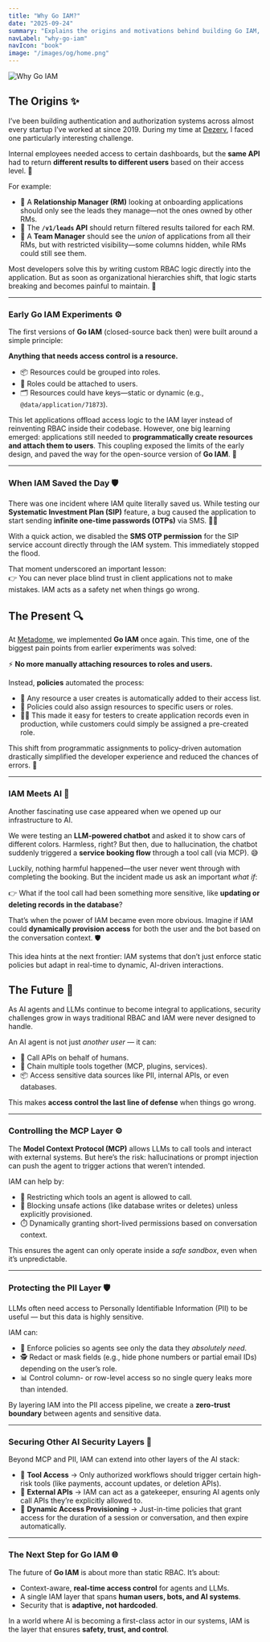 ```yaml
---
title: "Why Go IAM?"
date: "2025-09-24"
summary: "Explains the origins and motivations behind building Go IAM, focusing on real-world challenges in authentication and authorization."
navLabel: "why-go-iam"
navIcon: "book"
image: "/images/og/home.png"
---
```


![Why Go IAM](/images/og/home.png)

## The Origins ✨

I’ve been building authentication and authorization systems across almost every startup I’ve worked at since 2019. During my time at [Dezerv](https://www.dezerv.in), I faced one particularly interesting challenge.  

Internal employees needed access to certain dashboards, but the **same API** had to return **different results to different users** based on their access level. 🔑  

For example:  

- 👤 A **Relationship Manager (RM)** looking at onboarding applications should only see the leads they manage—not the ones owned by other RMs.  
- 🔄 The **`/v1/leads` API** should return filtered results tailored for each RM.  
- 👥 A **Team Manager** should see the *union* of applications from all their RMs, but with restricted visibility—some columns hidden, while RMs could still see them.  

Most developers solve this by writing custom RBAC logic directly into the application. But as soon as organizational hierarchies shift, that logic starts breaking and becomes painful to maintain. 🥴

---

### Early Go IAM Experiments ⚙️

The first versions of **Go IAM** (closed-source back then) were built around a simple principle:  

**Anything that needs access control is a resource.**  

- 📦 Resources could be grouped into roles.  
- 🔗 Roles could be attached to users.  
- 🗂️ Resources could have keys—static or dynamic (e.g., `@data/application/71873`).  

This let applications offload access logic to the IAM layer instead of reinventing RBAC inside their codebase. However, one big learning emerged: applications still needed to **programmatically create resources and attach them to users**. This coupling exposed the limits of the early design, and paved the way for the open-source version of **Go IAM**. 🚀

---

### When IAM Saved the Day 🛡️  

There was one incident where IAM quite literally saved us. While testing our **Systematic Investment Plan (SIP)** feature, a bug caused the application to start sending **infinite one-time passwords (OTPs)** via SMS. 📲💥  

With a quick action, we disabled the **SMS OTP permission** for the SIP service account directly through the IAM system. This immediately stopped the flood.  

That moment underscored an important lesson:  
👉 You can never place blind trust in client applications not to make mistakes. IAM acts as a safety net when things go wrong.  

## The Present 🔍

At [Metadome](https://www.metadome.ai/), we implemented **Go IAM** once again. This time, one of the biggest pain points from earlier experiments was solved:  

⚡ **No more manually attaching resources to roles and users.**  

Instead, **policies** automated the process:  

- 📝 Any resource a user creates is automatically added to their access list.  
- 🎯 Policies could also assign resources to specific users or roles.  
- 👨‍💻 This made it easy for testers to create application records even in production, while customers could simply be assigned a pre-created role.  

This shift from programmatic assignments to policy-driven automation drastically simplified the developer experience and reduced the chances of errors. 🚀

---

### IAM Meets AI 🤖

Another fascinating use case appeared when we opened up our infrastructure to AI.  

We were testing an **LLM-powered chatbot** and asked it to show cars of different colors. Harmless, right? But then, due to hallucination, the chatbot suddenly triggered a **service booking flow** through a tool call (via MCP). 😅  

Luckily, nothing harmful happened—the user never went through with completing the booking. But the incident made us ask an important *what if*:  

👉 What if the tool call had been something more sensitive, like **updating or deleting records in the database**?  

That’s when the power of IAM became even more obvious. Imagine if IAM could **dynamically provision access** for both the user and the bot based on the conversation context. 🛡️  

This idea hints at the next frontier: IAM systems that don’t just enforce static policies but adapt in real-time to dynamic, AI-driven interactions.  

## The Future 🚀

As AI agents and LLMs continue to become integral to applications, security challenges grow in ways traditional RBAC and IAM were never designed to handle.  

An AI agent is not just *another user* — it can:  
- 🔄 Call APIs on behalf of humans.  
- 🧩 Chain multiple tools together (MCP, plugins, services).  
- 📦 Access sensitive data sources like PII, internal APIs, or even databases.  

This makes **access control the last line of defense** when things go wrong.  

---

### Controlling the MCP Layer ⚙️

The **Model Context Protocol (MCP)** allows LLMs to call tools and interact with external systems. But here’s the risk: hallucinations or prompt injection can push the agent to trigger actions that weren’t intended.  

IAM can help by:  
- 🔐 Restricting which tools an agent is allowed to call.  
- 🛑 Blocking unsafe actions (like database writes or deletes) unless explicitly provisioned.  
- ⏱️ Dynamically granting short-lived permissions based on conversation context.  

This ensures the agent can only operate inside a *safe sandbox*, even when it’s unpredictable.  

---

### Protecting the PII Layer 🛡️

LLMs often need access to Personally Identifiable Information (PII) to be useful — but this data is highly sensitive.  

IAM can:  
- 🎯 Enforce policies so agents see only the data they *absolutely need*.  
- 🕵️ Redact or mask fields (e.g., hide phone numbers or partial email IDs) depending on the user’s role.  
- 📊 Control column- or row-level access so no single query leaks more than intended.  

By layering IAM into the PII access pipeline, we create a **zero-trust boundary** between agents and sensitive data.  

---

### Securing Other AI Security Layers 🧩

Beyond MCP and PII, IAM can extend into other layers of the AI stack:  

- 🛂 **Tool Access** → Only authorized workflows should trigger certain high-risk tools (like payments, account updates, or deletion APIs).  
- 📡 **External APIs** → IAM can act as a gatekeeper, ensuring AI agents only call APIs they’re explicitly allowed to.  
- 🔄 **Dynamic Access Provisioning** → Just-in-time policies that grant access for the duration of a session or conversation, and then expire automatically.  

---

### The Next Step for Go IAM 🌐

The future of **Go IAM** is about more than static RBAC. It’s about:  

- Context-aware, **real-time access control** for agents and LLMs.  
- A single IAM layer that spans **human users, bots, and AI systems**.  
- Security that is **adaptive, not hardcoded**.  

In a world where AI is becoming a first-class actor in our systems, IAM is the layer that ensures **safety, trust, and control**.  

